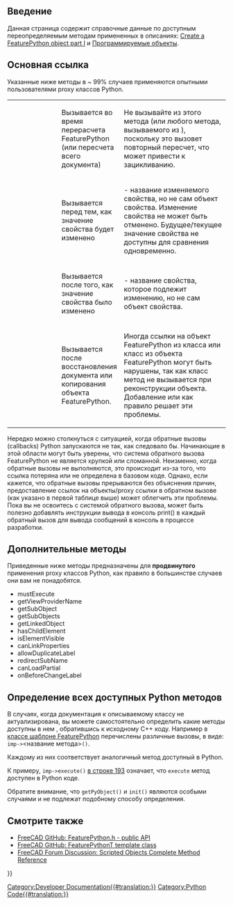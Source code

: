 <languages/>

{{TOCright}}

<span id="Introduction"></span>
==Введение==

Данная страница содержит справочные данные по доступным переопределяемым методам примененных в описаниях:  [[Create_a_FeaturePython_object_part_I/ru|Create a FeaturePython object part I]] и [[Scripted_objects/ru|Программируемые объекты]].

==Основная ссылка==
Указанные ниже методы в ~ 99% случаев применяются опытными пользователями proxy классов Python.

{| class="wikitable" cellpadding="5px" width="100%"
|style="width:25%" | {{incode|execute(self, obj)}}
|style="width:25%" | Вызывается во время перерасчета FeaturePython (или пересчета всего документа)
|style="width:50%" | Не вызывайте {{incode|recompute()}} из этого метода (или любого метода, вызываемого из {{incode|execute()}}), поскольку это вызовет повторный пересчет, что может привести к зацикливанию.
|-
| {{incode|onBeforeChange(self, obj, prop)}}
| Вызывается перед тем, как значение свойства будет изменено
| {{incode|prop}} - название изменяемого свойства, но не сам объект свойства. Изменение свойства не может быть отменено. Будущее/текущее значение свойства не доступны для сравнения одновременно.
|-
| {{incode|onChanged(self, obj, prop)}}
| Вызывается после того, как значение свойства было изменено
| {{incode|prop}} - название свойства, которое подлежит изменению, но не сам объект свойства.
|-
| {{Incode|onDocumentRestored(self, obj)}}
| Вызывается после восстановления документа или копирования объекта FeaturePython.
| Иногда ссылки на объект FeaturePython из класса или класс из объекта FeaturePython могут быть нарушены, так как класс {{incode|__init__()}} метод не вызывается при реконструкции объекта. Добавление {{incode|self.Object <nowiki>=</nowiki> obj}} или {{incode|obj.Proxy <nowiki>=</nowiki> self}} как правило решает эти проблемы.
|}

Нередко можно столкнуться с ситуацией, когда обратные вызовы (callbacks) Python запускаются не так, как следовало бы. Начинающие в этой области могут быть уверены, что система обратного вызова FeaturePython не является хрупкой или сломанной. Неизменно, когда обратные вызовы не выполняются, это происходит из-за того, что ссылка потеряна или не определена в базовом коде. Однако, если кажется, что обратные вызовы прерываются без объяснения причин, предоставление ссылок на объекты/proxy ссылки в обратном вызове {{incode|onDocumentRestored()}} (как указано в первой таблице выше) может облегчить эти проблемы. Пока вы не освоитесь с системой обратного вызова, может быть полезно добавлять инструкции вывода в консоль print() в каждый обратный вызов для вывода сообщений в консоль в процессе разработки.

==Дополнительные методы==
Приведенные ниже методы предназначены для '''продвинутого''' применения proxy классов Python, как правило в большинстве случаев они вам не понадобятся.

* mustExecute
* getViewProviderName
* getSubObject
* getSubObjects
* getLinkedObject
* hasChildElement
* isElementVisible
* canLinkProperties
* allowDuplicateLabel
* redirectSubName
* canLoadPartial
* onBeforeChangeLabel

==Определение всех доступных Python методов==
В случаях, когда документация к описываемому классу не актуализирована, вы можете самостоятельно определить какие методы доступны в нем , обратившись к исходному C++ коду. Например в [https://github.com/FreeCAD/FreeCAD/blob/76e74294894bbce46d006e149315c6274d206278/src/App/FeaturePython.h#L161-L351 классе шаблоне FeaturePython] перечислены различные вызовы, в виде: <code>imp-><название метода>()</code>.

Каждому из них соответствует аналогичный метод доступный в Python.

К примеру, <code>imp->execute()</code> [https://github.com/FreeCAD/FreeCAD/blob/76e74294894bbce46d006e149315c6274d206278/src/App/FeaturePython.h#L193 в строке 193] означает, что <code>execute</code> метод доступен в Python коде.

Обратите внимание, что <code>getPyObject()</code> и <code>init()</code> являются особыми случаями и не подлежат подобному способу определения.

<span id="See_also"></span>
==Смотрите также==

* [https://github.com/FreeCAD/FreeCAD/blob/76e74294894bbce46d006e149315c6274d206278/src/App/FeaturePython.h#L44-L86 FreeCAD GitHub: FeaturePython.h - public API]
* [https://github.com/FreeCAD/FreeCAD/blob/76e74294894bbce46d006e149315c6274d206278/src/App/FeaturePython.h#L167 FreeCAD GitHub: FeaturePythonT template class]
* [https://forum.freecadweb.org/viewtopic.php?f=22&t=49194 FreeCAD Forum Discussion: Scripted Objects Complete Method Reference]


{{Powerdocnavi{{#translation:}}}}
[[Category:Developer Documentation{{#translation:}}]]
[[Category:Python Code{{#translation:}}]]
{{clear}}